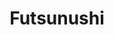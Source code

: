 ---
title: "Futsunushi"
slug: "futsunushi"
arcana: "Magician"

image: "./Futsunushi.jpg"

phys: "resist"
gun: ""
fire: ""
ice: ""
elec: ""
wind: ""
psy: ""
nuke: "weak"
bless: ""
curse: ""
---